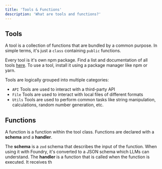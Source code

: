 ```yaml
---
title: 'Tools & Functions'
description: 'What are tools and functions?'
---
```


## Tools

A tool is a collection of functions that are bundled by a common purpose.
In simple terms, it's just a `class` containing `public` functions.

Every tool is it's own npm package. Find a list and documentation of all tools [here](/tools).
To use a tool, install it using a package manager like npm or yarn.

Tools are logically grouped into multiple categories:

-   `API` Tools are used to interact with a third-party API
-   `File` Tools are used to interact with local files of different formats
-   `Utils` Tools are used to perform common tasks like string manipulation, calculations, random number generation, etc.

## Functions

A function is a function within the tool class. Functions are declared with a **schema** and a **handler**.

The **schema** is a `zod` schema that describes the input of the function. When using it with Foundry, it's converted to a JSON schema which LLMs can understand.
The **handler** is a function that is called when the function is executed. It receives th